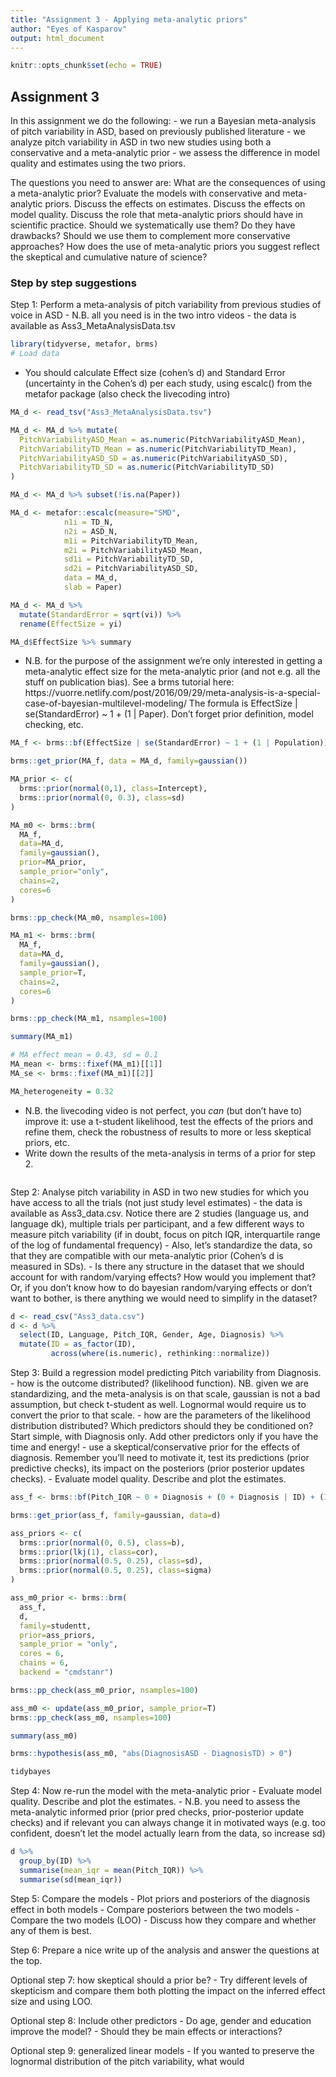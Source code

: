 ---
title: "Assignment 3 - Applying meta-analytic priors"
author: "Eyes of Kasparov"
output: html_document
---

```{r setup, include=FALSE}
knitr::opts_chunk$set(echo = TRUE)
```

## Assignment 3

In this assignment we do the following:
- we run a Bayesian meta-analysis of pitch variability in ASD, based on previously published literature
- we analyze pitch variability in ASD in two new studies using both a conservative and a meta-analytic prior
- we assess the difference in model quality and estimates using the two priors. 

The questions you need to answer are: What are the consequences of using a meta-analytic prior? Evaluate the models with conservative and meta-analytic priors. Discuss the effects on estimates. Discuss the effects on model quality. Discuss the role that meta-analytic priors should have in scientific practice. Should we systematically use them? Do they have drawbacks? Should we use them to complement more conservative approaches? How does the use of meta-analytic priors you suggest reflect the skeptical and cumulative nature of science?

### Step by step suggestions

Step 1: Perform a meta-analysis of pitch variability from previous studies of voice in ASD
- N.B. all you need is in the two intro videos
- the data is available as Ass3_MetaAnalysisData.tsv

```{r echo=F, include=F}
library(tidyverse, metafor, brms)
# Load data

```

- You should calculate Effect size (cohen's d) and Standard Error (uncertainty in the Cohen's d) per each study, using escalc() from the metafor package (also check the livecoding intro)

```{r}
MA_d <- read_tsv("Ass3_MetaAnalysisData.tsv")

MA_d <- MA_d %>% mutate(
  PitchVariabilityASD_Mean = as.numeric(PitchVariabilityASD_Mean),
  PitchVariabilityTD_Mean = as.numeric(PitchVariabilityTD_Mean),
  PitchVariabilityASD_SD = as.numeric(PitchVariabilityASD_SD),
  PitchVariabilityTD_SD = as.numeric(PitchVariabilityTD_SD)
)

MA_d <- MA_d %>% subset(!is.na(Paper))

MA_d <- metafor::escalc(measure="SMD",
            n1i = TD_N,
            n2i = ASD_N,
            m1i = PitchVariabilityTD_Mean,
            m2i = PitchVariabilityASD_Mean,
            sd1i = PitchVariabilityTD_SD,
            sd2i = PitchVariabilityASD_SD,
            data = MA_d,
            slab = Paper)

MA_d <- MA_d %>% 
  mutate(StandardError = sqrt(vi)) %>% 
  rename(EffectSize = yi)

MA_d$EffectSize %>% summary

```


- N.B. for the purpose of the assignment we're only interested in getting a meta-analytic effect size for the meta-analytic prior (and not e.g. all the stuff on publication bias). See a brms tutorial here: https://vuorre.netlify.com/post/2016/09/29/meta-analysis-is-a-special-case-of-bayesian-multilevel-modeling/ The formula is EffectSize | se(StandardError) ~ 1 + (1 | Paper). Don't forget prior definition, model checking, etc.

```{r}
MA_f <- brms::bf(EffectSize | se(StandardError) ~ 1 + (1 | Population))

brms::get_prior(MA_f, data = MA_d, family=gaussian())

MA_prior <- c(
  brms::prior(normal(0,1), class=Intercept),
  brms::prior(normal(0, 0.3), class=sd)
)

MA_m0 <- brms::brm(
  MA_f,
  data=MA_d,
  family=gaussian(),
  prior=MA_prior,
  sample_prior="only",
  chains=2,
  cores=6
)

brms::pp_check(MA_m0, nsamples=100)

MA_m1 <- brms::brm(
  MA_f,
  data=MA_d,
  family=gaussian(),
  sample_prior=T,
  chains=2,
  cores=6
)

brms::pp_check(MA_m1, nsamples=100)

summary(MA_m1)

# MA effect mean = 0.43, sd = 0.1
MA_mean <- brms::fixef(MA_m1)[[1]]
MA_se <- brms::fixef(MA_m1)[[2]]

MA_heterogeneity = 0.32

```

- N.B. the livecoding video is not perfect, you *can* (but don't have to) improve it: use a t-student likelihood, test the effects of the priors and refine them, check the robustness of results to more or less skeptical priors, etc. 
- Write down the results of the meta-analysis in terms of a prior for step 2.

```{r}

```


Step 2: Analyse pitch variability in ASD in two new studies for which you have access to all the trials (not just study level estimates)
- the data is available as Ass3_data.csv. Notice there are 2 studies (language us, and language dk), multiple trials per participant, and a few different ways to measure pitch variability (if in doubt, focus on pitch IQR, interquartile range of the log of fundamental frequency)
- Also, let's standardize the data, so that they are compatible with our meta-analytic prior (Cohen's d is measured in SDs).
- Is there any structure in the dataset that we should account for with random/varying effects? How would you implement that? Or, if you don't know how to do bayesian random/varying effects or don't want to bother, is there anything we would need to simplify in the dataset?

```{r}
d <- read_csv("Ass3_data.csv")
d <- d %>% 
  select(ID, Language, Pitch_IQR, Gender, Age, Diagnosis) %>% 
  mutate(ID = as_factor(ID),
         across(where(is.numeric), rethinking::normalize))
```


Step 3: Build a regression model predicting Pitch variability from Diagnosis.
- how is the outcome distributed? (likelihood function). NB. given we are standardizing, and the meta-analysis is on that scale, gaussian is not a bad assumption, but check t-student as well. Lognormal would require us to convert the prior to that scale.
- how are the parameters of the likelihood distribution distributed? Which predictors should they be conditioned on? Start simple, with Diagnosis only. Add other predictors only if you have the time and energy!
- use a skeptical/conservative prior for the effects of diagnosis. Remember you'll need to motivate it, test its predictions (prior predictive checks), its impact on the posteriors (prior posterior updates checks).
- Evaluate model quality. Describe and plot the estimates. 

```{r}
ass_f <- brms::bf(Pitch_IQR ~ 0 + Diagnosis + (0 + Diagnosis | ID) + (1 | Language|ID))

brms::get_prior(ass_f, family=gaussian, data=d)

ass_priors <- c(
  brms::prior(normal(0, 0.5), class=b),
  brms::prior(lkj(1), class=cor), 
  brms::prior(normal(0.5, 0.25), class=sd),
  brms::prior(normal(0.5, 0.25), class=sigma)
)

ass_m0_prior <- brms::brm(
  ass_f,
  d,
  family=studentt,
  prior=ass_priors,
  sample_prior = "only",
  cores = 6,
  chains = 6,
  backend = "cmdstanr")

brms::pp_check(ass_m0_prior, nsamples=100)

ass_m0 <- update(ass_m0_prior, sample_prior=T)
brms::pp_check(ass_m0, nsamples=100)

summary(ass_m0)

brms::hypothesis(ass_m0, "abs(DiagnosisASD - DiagnosisTD) > 0")
```
```{r}
tidybayes
```


Step 4: Now re-run the model with the meta-analytic prior
- Evaluate model quality. Describe and plot the estimates. 
- N.B. you need to assess the meta-analytic informed prior (prior pred checks, prior-posterior update checks) and if relevant you can always change it in motivated ways (e.g. too confident, doesn't let the model actually learn from the data, so increase sd)

```{r}
d %>% 
  group_by(ID) %>% 
  summarise(mean_iqr = mean(Pitch_IQR)) %>% 
  summarise(sd(mean_iqr))


```


Step 5: Compare the models
- Plot priors and posteriors of the diagnosis effect in both models
- Compare posteriors between the two models
- Compare the two models (LOO)
- Discuss how they compare and whether any of them is best.

Step 6: Prepare a nice write up of the analysis and answer the questions at the top.

Optional step 7: how skeptical should a prior be?
- Try different levels of skepticism and compare them both plotting the impact on the inferred effect size and using LOO.

Optional step 8: Include other predictors
- Do age, gender and education improve the model?
- Should they be main effects or interactions?

Optional step 9: generalized linear models
- If you wanted to preserve the lognormal distribution of the pitch variability, what would 
